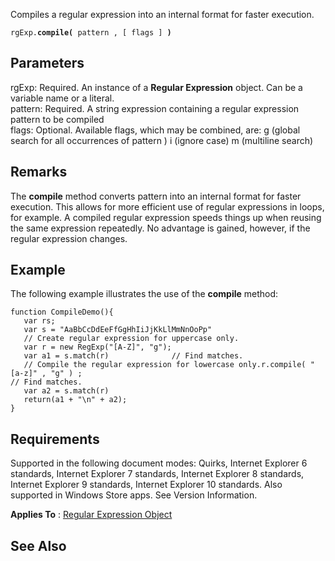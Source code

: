 Compiles a regular expression into an internal format for faster execution.

 rgExp.'''compile(''' pattern , [ flags ] ''')'''

==Parameters==
; rgExp: Required. An instance of a '''Regular Expression''' object. Can be a variable name or a literal.
; pattern: Required. A string expression containing a regular expression pattern to be compiled
; flags: Optional. Available flags, which may be combined, are: g (global search for all occurrences of pattern ) i (ignore case) m (multiline search)

==Remarks==
The '''compile''' method converts pattern into an internal format for faster execution. This allows for more efficient use of regular expressions in loops, for example. A compiled regular expression speeds things up when reusing the same expression repeatedly. No advantage is gained, however, if the regular expression changes.


==Example==
The following example illustrates the use of the '''compile''' method:

 function CompileDemo(){
    var rs;
    var s = "AaBbCcDdEeFfGgHhIiJjKkLlMmNnOoPp"
    // Create regular expression for uppercase only.
    var r = new RegExp("[A-Z]", "g");
    var a1 = s.match(r)              // Find matches.
    // Compile the regular expression for lowercase only.r.compile( "[a-z]" , "g" ) ;
 // Find matches.
    var a2 = s.match(r)              
    return(a1 + "\n" + a2);
 }

==Requirements==
Supported in the following document modes: Quirks, Internet Explorer 6 standards, Internet Explorer 7 standards, Internet Explorer 8 standards, Internet Explorer 9 standards, Internet Explorer 10 standards. Also supported in Windows Store apps. See Version Information.

'''Applies To''' : [[Objects/Regular Expression|Regular Expression Object]]


==See Also==

              
